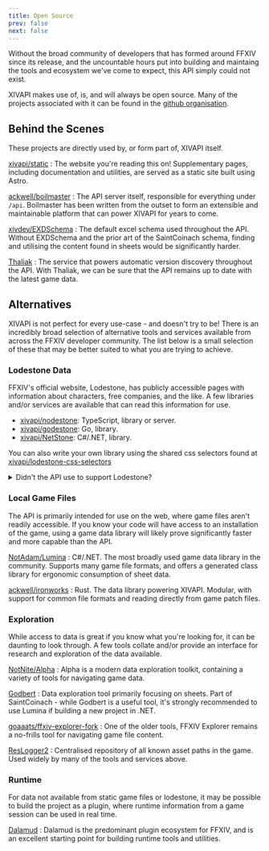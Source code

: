 ```yaml
---
title: Open Source
prev: false
next: false
---
```



Without the broad community of developers that has formed around FFXIV since its
release, and the uncountable hours put into building and maintaing the tools and
ecosystem we've come to expect, this API simply could not exist.

XIVAPI makes use of, is, and will always be open source. Many of the projects
associated with it can be found in the [github organisation].

[github organisation]: https://github.com/xivapi

## Behind the Scenes

These projects are directly used by, or form part of, XIVAPI itself.

[<Icon name="github" class="inline-icon"/> xivapi/static](https://github.com/xivapi/static)
: The website you're reading this on! Supplementary pages, including
  documentation and utilities, are served as a static site built using Astro.

[<Icon name="github" class="inline-icon"/> ackwell/boilmaster](https://github.com/ackwell/boilmaster)
: The API server itself, responsible for everything under `/api`. Boilmaster has
  been written from the outset to form an extensible and maintainable platform
  that can power XIVAPI for years to come.

[<Icon name="github" class="inline-icon"/> xivdev/EXDSchema](https://github.com/xivdev/EXDSchema)
: The default excel schema used throughout the API. Without EXDSchema and the
  prior art of the SaintCoinach schema, finding and utilising the content found
  in sheets would be significantly harder.

[<Icon name="seti:graphql" class="inline-icon"/> Thaliak](https://thaliak.xiv.dev/)
: The service that powers automatic version discovery throughout the API. With
  Thaliak, we can be sure that the API remains up to date with the latest game
  data.

## Alternatives

XIVAPI is not perfect for every use-case - and doesn't try to be! There is an
incredibly broad selection of alternative tools and services available from
across the FFXIV developer community. The list below is a small selection of
these that may be better suited to what you are trying to achieve.

### Lodestone Data

FFXIV's official website, Lodestone, has publicly accessible pages with
information about characters, free companies, and the like. A few libraries
and/or services are available that can read this information for use.

- [xivapi/nodestone](https://github.com/xivapi/nodestone): TypeScript, library or server.
- [xivapi/godestone](https://github.com/xivapi/godestone): Go, library.
- [xivapi/NetStone](https://github.com/xivapi/NetStone): C#/.NET, library.

You can also write your own library using the shared css selectors found at
[xivapi/lodestone-css-selectors](https://github.com/xivapi/lodestone-css-selectors)

<details>
<summary>Didn't the API use to support Lodestone?</summary>

Yes, it did. Unfortunately, this meant that every request that hit the Lodestone
came from the API, rather than an individual consumer. Despite efforts at the
time, downstream overuse of Lodestone data lead to increasingly high error rates
in responses. Eventually the API was completely blocked by Lodestone.

There are no current plans to re-introduce this functionality.

</details>

### Local Game Files

The API is primarily intended for use on the web, where game files aren't
readily accessible. If you know your code will have access to an installation of
the game, using a game data library will likely prove significantly faster and
more capable than the API.

[<Icon name="github" class="inline-icon"/> NotAdam/Lumina](https://github.com/NotAdam/Lumina)
: C#/.NET. The most broadly used game data library in the community. Supports
  many game file formats, and offers a generated class library for ergonomic
  consumption of sheet data.

[<Icon name="github" class="inline-icon"/> ackwell/ironworks](https://github.com/ackwell/ironworks)
: Rust. The data library powering XIVAPI. Modular, with support for common file
  formats and reading directly from game patch files.

### Exploration

While access to data is great if you know what you're looking for, it can be
daunting to look through. A few tools collate and/or provide an interface for
research and exploration of the data available.


[<Icon name="github" class="inline-icon"/> NotNite/Alpha](https://github.com/NotNite/Alpha)
: Alpha is a modern data exploration toolkit, containing a variety of tools for
  navigating game data.

[<Icon name="external" class="inline-icon"/> Godbert](https://github.com/xivapi/SaintCoinach/releases/latest)
: Data exploration tool primarily focusing on sheets. Part of SaintCoinach -
  while Godbert is a useful tool, it's strongly recommended to use Lumina if
  building a new project in .NET.


[<Icon name="github" class="inline-icon"/> goaaats/ffxiv-explorer-fork](https://github.com/goaaats/ffxiv-explorer-fork)
: One of the older tools, FFXIV Explorer remains a no-frills tool for navigating
  game file content.

[<Icon name="external" class="inline-icon"/> ResLogger2](https://rl2.perchbird.dev/Downloads)
: Centralised repository of all known asset paths in the game. Used widely by
  many of the tools and services above.

### Runtime

For data not available from static game files or lodestone, it may be possible
to build the project as a plugin, where runtime information from a game session
can be used in real time.

[<Icon name="external" class="inline-icon"/> Dalamud](https://dalamud.dev/)
: Dalamud is the predominant plugin ecosystem for FFXIV, and is an excellent
  starting point for building runtime tools and utilities.
